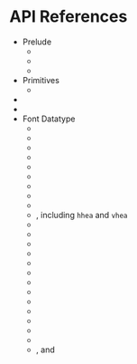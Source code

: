 
# API References

* Prelude
    * <R s={Data}/>
    * <R s={Sigma}/>
    * <R s={Thunk}/>
* Primitives
    * <R s={Tag}/>
* <R s={FontIo}/>
* <R s={Rectify}/>
* Font Datatype
    * <R s={Ot.Sfnt}/>
    * <R s={Ot.Font}/>
    * <R s={Ot.Var}/>
    * <R s={Ot.Glyph}/>
    * <R s={Ot.Head}/>
    * <R s={Ot.Fvar}/>
    * <R s={Ot.Maxp}/>
    * <R s={Ot.Post}/>
    * <R s={Ot.Os2}/>
    * <R s={Ot.MetricHead}/>, including <code>hhea</code> and <code>vhea</code>
    * <R s={Ot.Avar}/>
    * <R s={Ot.Gasp}/>
    * <R s={Ot.Vdmx}/>
    * <R s={Ot.Cff}/>
    * <R s={Ot.Fpgm}/>
    * <R s={Ot.Prep}/>
    * <R s={Ot.Cvt}/>
    * <R s={Ot.Cmap}/>
    * <R s={Ot.Name}/>
    * <R s={Ot.Stat}/>
    * <R s={Ot.Meta}/>
    * <R s={Ot.Gdef}/>
    * <R s={Ot.Base}/>
    * <R s={Ot.GsubGpos}/>, <R s={Ot.Gsub}/> and <R s={Ot.Gpos}/>
